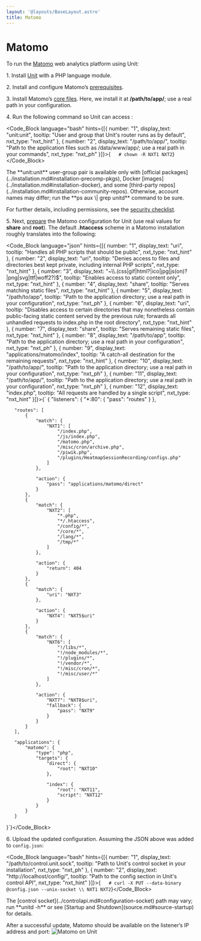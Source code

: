 ```yaml
---
layout: '@layouts/BaseLayout.astro'
title: Matomo
---
```

# Matomo

To run the [Matomo](https://matomo.org) web analytics platform using Unit:

1\. Install [Unit](../installation.md#installation-precomp-pkgs) with a PHP language module.

2\. Install and configure Matomo’s [prerequisites](https://matomo.org/faq/on-premise/matomo-requirements/).

3\. Install Matomo’s [core files](https://matomo.org/faq/on-premise/installing-matomo/).  Here, we install it at **/path/to/app/**; use a real path in your configuration.

4\. Run the following command so Unit can access :

<Code_Block language="bash" hints={[{ number: "1", display_text: "unit:unit", tooltip: "User and group that Unit's router runs as by default", nxt_type: "nxt_hint" }, { number: "2", display_text: "/path/to/app/", tooltip: "Path to the application files such as /data/www/app/; use a real path in your commands", nxt_type: "nxt_ph" }]}>{`   # chown -R NXT1 NXT2`}</Code_Block>

<Note type="note">
The **unit:unit** user-group pair is available only with [official packages](../installation.md#installation-precomp-pkgs), Docker [images](../installation.md#installation-docker), and some [third-party repos](../installation.md#installation-community-repos). Otherwise, account names may differ; run the **ps aux \| grep unitd** command to be sure.
</Note>

For further details, including permissions, see the [security checklist](security.md#security-apps).

5\. Next, [prepare](../configuration.md#configuration-php) the Matomo configuration for Unit (use real values for **share** and **root**).  The default **.htaccess** scheme in a Matomo installation roughly translates into the following:

<Code_Block language="json" hints={[{ number: "1", display_text: "uri", tooltip: "Handles all PHP scripts that should be public", nxt_type: "nxt_hint" }, { number: "2", display_text: "uri", tooltip: "Denies access to files and directories best kept private, including internal PHP scripts", nxt_type: "nxt_hint" }, { number: "3", display_text: "~\\\\.(css|gif|html?|ico|jpg|js(on)?|png|svg|ttf|woff2?)$", tooltip: "Enables access to static content only", nxt_type: "nxt_hint" }, { number: "4", display_text: "share", tooltip: "Serves matching static files", nxt_type: "nxt_hint" }, { number: "5", display_text: "/path/to/app", tooltip: "Path to the application directory; use a real path in your configuration", nxt_type: "nxt_ph" }, { number: "6", display_text: "uri", tooltip: "Disables access to certain directories that may nonetheless contain public-facing static content served by the previous rule; forwards all unhandled requests to index.php in the root directory", nxt_type: "nxt_hint" }, { number: "7", display_text: "share", tooltip: "Serves remaining static files", nxt_type: "nxt_hint" }, { number: "8", display_text: "/path/to/app", tooltip: "Path to the application directory; use a real path in your configuration", nxt_type: "nxt_ph" }, { number: "9", display_text: "applications/matomo/index", tooltip: "A catch-all destination for the remaining requests", nxt_type: "nxt_hint" }, { number: "10", display_text: "/path/to/app/", tooltip: "Path to the application directory; use a real path in your configuration", nxt_type: "nxt_ph" }, { number: "11", display_text: "/path/to/app/", tooltip: "Path to the application directory; use a real path in your configuration", nxt_type: "nxt_ph" }, { number: "12", display_text: "index.php", tooltip: "All requests are handled by a single script", nxt_type: "nxt_hint" }]}>{`   {
       "listeners": {
           "*:80": {
               "pass": "routes"
           }
       },

       "routes": [
           {
               "match": {
                   "NXT1": [
                       "/index.php",
                       "/js/index.php",
                       "/matomo.php",
                       "/misc/cron/archive.php",
                       "/piwik.php",
                       "/plugins/HeatmapSessionRecording/configs.php"
                   ]
               },

               "action": {
                   "pass": "applications/matomo/direct"
               }
           },
           {
               "match": {
                   "NXT2": [
                       "*.php",
                       "*/.htaccess",
                       "/config/*",
                       "/core/*",
                       "/lang/*",
                       "/tmp/*"
                   ]
               },

               "action": {
                   "return": 404
               }
           },
           {
               "match": {
                   "uri": "NXT3"
               },

               "action": {
                   "NXT4": "NXT5$uri"
               }
           },
           {
               "match": {
                   "NXT6": [
                       "!/libs/*",
                       "!/node_modules/*",
                       "!/plugins/*",
                       "!/vendor/*",
                       "!/misc/cron/*",
                       "!/misc/user/*"
                   ]
               },

               "action": {
                   "NXT7": "NXT8$uri",
                   "fallback": {
                       "pass": "NXT9"
                   }
               }
           }
       ],

       "applications": {
           "matomo": {
               "type": "php",
               "targets": {
                   "direct": {
                       "root": "NXT10"
                   },

                   "index": {
                       "root": "NXT11",
                       "script": "NXT12"
                   }
               }
           }
       }
   }`}</Code_Block>

6\. Upload the updated configuration.  Assuming the JSON above was added to `config.json`:

<Code_Block language="bash" hints={[{ number: "1", display_text: "/path/to/control.unit.sock", tooltip: "Path to Unit's control socket in your installation", nxt_type: "nxt_ph" }, { number: "2", display_text: "http://localhost/config/", tooltip: "Path to the config section in Unit's control API", nxt_type: "nxt_hint" }]}>{`   # curl -X PUT --data-binary @config.json --unix-socket \\
          NXT1 NXT2`}</Code_Block>

<Note type="note">
The [control socket](../controlapi.md#configuration-socket) path may vary; run **unitd -h** or see [Startup and Shutdown](source.md#source-startup) for details.
</Note>

After a successful update, Matomo should be available on the listener’s IP address and port: ![Matomo on Unit](/matomo.png)